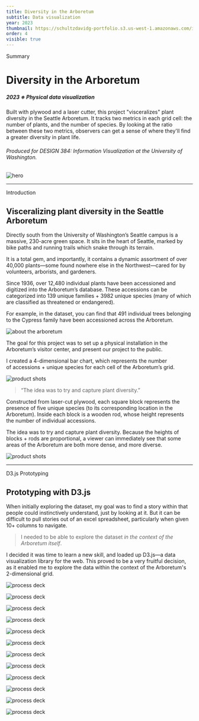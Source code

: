```yaml
---
title: Diversity in the Arboretum
subtitle: Data visualization
year: 2023
thumbnail: https://schultzdavidg-portfolio.s3.us-west-1.amazonaws.com/images/arboretum/arb_cover.jpg
order: 4
visible: true
---
```


<Anchor id="summary">Summary</Anchor>
# Diversity in the Arboretum
##### 2023 ※ Physical data visualization

Built with plywood and a laser cutter, this project "visceralizes" plant diversity in the Seattle Arboretum. It tracks two metrics in each grid cell: the number of plants, and the number of species. By looking at the ratio between these two metrics, observers can get a sense of where they'll find a greater diversity in plant life.

###### Produced for DESIGN 384: Information Visualization at the University of Washington.

![hero](https://schultzdavidg-portfolio.s3.us-west-1.amazonaws.com/images/arboretum/arb-cover.jpg)


---

<Anchor id="introduction">Introduction</Anchor>
## Visceralizing plant diversity in the Seattle Arboretum

Directly south from the University of Washington’s Seattle campus is a massive, 230-acre green space. It sits in the heart of Seattle, marked by bike paths and running trails which snake through its terrain.

It is a total gem, and importantly, it contains a dynamic assortment of over 40,000 plants—some found nowhere else in the Northwest—cared for by volunteers, arborists, and gardeners.

Since 1936, over 12,480 individual plants have been accessioned and digitized into the Arboretum’s database. These accessions can be categorized into 139 unique families + 3982 unique species (many of which are classified as threatened or endangered).

For example, in the dataset, you can find that 491 individual trees belonging to the Cypress family have been accessioned across the Arboretum.

![about the arboretum](https://schultzdavidg-portfolio.s3.us-west-1.amazonaws.com/images/arboretum/dual-1.jpg)

The goal for this project was to set up a physical installation in the Arboretum’s visitor center, and present our project to the public.

I created a 4-dimensional bar chart, which represents the number of accessions + unique species for each cell of the Arboretum’s grid.

![product shots](https://schultzdavidg-portfolio.s3.us-west-1.amazonaws.com/images/arboretum/arb-side_profile.jpg)

> “The idea was to try and capture plant diversity.”

Constructed from laser-cut plywood, each square block represents the presence of five unique species (to its corresponding location in the Arboretum). Inside each block is a wooden rod, whose height represents the number of individual accessions.

The idea was to try and capture plant diversity. Because the heights of blocks + rods are proportional, a viewer can immediately see that some areas of the Arboretum are both more dense, and more diverse.

![product shots](https://schultzdavidg-portfolio.s3.us-west-1.amazonaws.com/images/arboretum/dual-2.jpg)


---


<Anchor id="prototyping">D3.js Prototyping</Anchor>
## Prototyping with D3.js
When initially exploring the dataset, my goal was to find a story within that people could instinctively understand, just by looking at it. But it can be difficult to pull stories out of an excel spreadsheet, particularly when given 10+ columns to navigate.

> I needed to be able to explore the dataset *in the context of the Arboretum itself*. 

I decided it was time to learn a new skill, and loaded up D3.js—a data visualization library for the web. This proved to be a very fruitful decision, as it enabled me to explore the data within the context of the Arboretum's 2-dimensional grid.

![process deck](https://schultzdavidg-portfolio.s3.us-west-1.amazonaws.com/images/arboretum/arb-slide_1.png)


![process deck](https://schultzdavidg-portfolio.s3.us-west-1.amazonaws.com/images/arboretum/arb-slide_2.png)


![process deck](https://schultzdavidg-portfolio.s3.us-west-1.amazonaws.com/images/arboretum/arb-slide_3.png)


![process deck](https://schultzdavidg-portfolio.s3.us-west-1.amazonaws.com/images/arboretum/arb-slide_4.png)


![process deck](https://schultzdavidg-portfolio.s3.us-west-1.amazonaws.com/images/arboretum/arb-slide_5.png)


![process deck](https://schultzdavidg-portfolio.s3.us-west-1.amazonaws.com/images/arboretum/arb-slide_6.png)


![process deck](https://schultzdavidg-portfolio.s3.us-west-1.amazonaws.com/images/arboretum/arb-slide_7.png)


![process deck](https://schultzdavidg-portfolio.s3.us-west-1.amazonaws.com/images/arboretum/arb-slide_8.png)


![process deck](https://schultzdavidg-portfolio.s3.us-west-1.amazonaws.com/images/arboretum/arb-slide_9.png)


![process deck](https://schultzdavidg-portfolio.s3.us-west-1.amazonaws.com/images/arboretum/arb-slide_10.png)


![process deck](https://schultzdavidg-portfolio.s3.us-west-1.amazonaws.com/images/arboretum/arb-slide_11.png)


![process deck](https://schultzdavidg-portfolio.s3.us-west-1.amazonaws.com/images/arboretum/arb-slide_12.png)